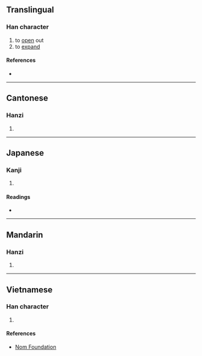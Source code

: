 {{character info/new}}
==Translingual==

===Han character===
{{Han char|rn=64|rad=手|as=06|sn=9|four=53014|canj=QJHP|ids=⿰扌宅}}

# to [[open]] out
# to [[expand]]

====References====
* {{Han ref|kx=0431.030|dkj=12060|hdz=31875.100|uh=6313|ud=25363|bh=CEE1|bd=52961}}

----

==Cantonese==

===Hanzi===
{{yue-hanzi|jyut=[[zaa1]]|y=ja1}}

# {{rfdef|yue|sort=手06}}

----

==Japanese==

===Kanji===
{{ja-kanji|grade=|rs=手06}}

# {{rfdef|ja|sort=手06}}

====Readings====
* {{ja-readings|on=[[た]] (ta)|kun=[[ひらく]] (hiraku)}}

----

==Mandarin==

===Hanzi===
{{cmn-hanzi|pin=[[zhā]] ([[zha1]])|wg=cha<sup>1</sup>}}

# {{rfdef|cmn|sort=手06}}

----

==Vietnamese==

===Han character===
{{vi-hantu|tra|rs=手06}}

# {{rfdef|vi|sort=手06}}

====References====
* [http://nomfoundation.org/common/nom_details.php?codepoint=6313 Nom Foundation]